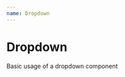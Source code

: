 ```yaml
---
name: Dropdown
---
```



# Dropdown

Basic usage of a dropdown component

<Playground>
  <Dropdown
    label="Perform Action"
    menuItems={[
      { key: 1, icon: 'phone-incoming', label: 'Inbound Call' },
      { key: 2, icon: 'phone-outgoing', label: 'Outbound Call' },
      { key: 3, icon: 'user', label: 'Meeting' },
      { key: 4, icon: 'clipboard', label: 'Note' },
    ]}
  />
</Playground>
